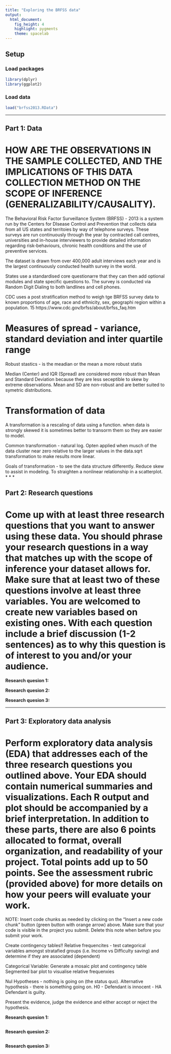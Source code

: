 ```yaml
---
title: "Exploring the BRFSS data"
output: 
  html_document: 
    fig_height: 4
    highlight: pygments
    theme: spacelab
---
```


## Setup

### Load packages

```r
library(dplyr)
library(ggplot2)
```

### Load data

```r
load("brfss2013.RData")
```

* * *

## Part 1: Data


# HOW ARE THE OBSERVATIONS IN THE SAMPLE COLLECTED, AND THE IMPLICATIONS OF THIS DATA COLLECTION METHOD ON THE SCOPE OF INFERENCE (GENERALIZABILITY/CAUSALITY). 

The Behavioral Risk Factor Surveillance System (BRFSS) - 2013 is a system run by the Centers for DIsease Control and Prevention that collects data from all US states and territoies by way of telephone surveys. These surveys are run continuously through the year by contracted call centres, universities and in-house interviewers to provide detailed information regarding risk-behaviours, chronic health conditions and the use of preventive services.

The dataset is drawn from over 400,000 adult interviews each year and is the largest continuously conducted health survey in the world.

States use a standardised core questionarre that they can then add optional modules and state specific questions to. The survey is conducted via Random Digit Dialing to both landlines and cell phones.

CDC uses a post stratification method to weigh tge BRFSS survey data to known proportions of age, race and ethnicity, sex, geographi region within a population. 
15 https://www.cdc.gov/brfss/about/brfss_faq.htm

# Measures of spread - variance, standard deviation and inter quartile range

Robust stastics - is the meadian or the mean a more robust statis

Median (Center) and IQR (Spread) are considered more robust than Mean and Standard Deviation because they are less seceptible to skew by extreme observations. Mean and SD are non-robust and are better suited to symetric distributions.

# Transformation of data

A transformation is a rescaling of data using a function. when data is strongly skewed it is sometimes better to transorm them so they are easier to model.

Common transformation - natural log. Opten applied when musch of the data cluster near zero relative to the larger values in the data.sqrt transformation to make results more linear.

Goals of transformation - to see the data structure differently. Reduce skew to assist in modeling. To straighten a nonlinear relationship in a scatterplot.
* * *

## Part 2: Research questions

# Come up with at least three research questions that you want to answer using these data. You should phrase your research questions in a way that matches up with the scope of inference your dataset allows for. Make sure that at least two of these questions involve at least three variables. You are welcomed to create new variables based on existing ones. With each question include a brief discussion (1-2 sentences) as to why this question is of interest to you and/or your audience.

**Research quesion 1:**

**Research quesion 2:**

**Research quesion 3:**


* * *

## Part 3: Exploratory data analysis

# Perform exploratory data analysis (EDA) that addresses each of the three research questions you outlined above. Your EDA should contain numerical summaries and visualizations. Each R output and plot should be accompanied by a brief interpretation. In addition to these parts, there are also 6 points allocated to format, overall organization, and readability of your project. Total points add up to 50 points. See the assessment rubric (provided above) for more details on how your peers will evaluate your work.

NOTE: Insert code chunks as needed by clicking on the "Insert a new code chunk" 
button (green button with orange arrow) above. Make sure that your code is visible
in the project you submit. Delete this note when before you submit your work.


Create contingency tables!!
Relative frequencites - test categorical variables amongst stratafied groups (i.e. Income vs Difficulty saving) and determine if they are associated (dependent)



Categorical Variable:
Generate a mosaic plot and contingency table
Segmented bar plot to visualise relative frequenxies



Nul Hypotheses - nothing is going on (the status quo). Alternative hypothesis - there is something going on.
H0 - Defendant is innocent - HA Defendant is guilty.

Present the evidence, judge the evidence and either accept or reject the hypothesis.

**Research quesion 1:**

```r

```



**Research quesion 2:**

```r

```



**Research quesion 3:**

```r

```

